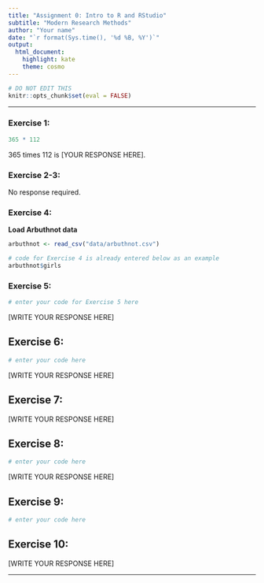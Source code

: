 ```yaml
---
title: "Assignment 0: Intro to R and RStudio"
subtitle: "Modern Research Methods"
author: "Your name"
date: "`r format(Sys.time(), '%d %B, %Y')`"
output: 
  html_document: 
    highlight: kate
    theme: cosmo
---
```


```r
# DO NOT EDIT THIS
knitr::opts_chunk$set(eval = FALSE)
```

* * *

### Exercise 1:
```r
365 * 112
```

365 times 112 is [YOUR RESPONSE HERE].

### Exercise 2-3:
No response required.

### Exercise 4: 

**Load Arbuthnot data**
```r
arbuthnot <- read_csv("data/arbuthnot.csv")
```

```r
# code for Exercise 4 is already entered below as an example
arbuthnot$girls
```

### Exercise 5:

```r
# enter your code for Exercise 5 here
```
[WRITE YOUR RESPONSE HERE]


## Exercise 6:

```r
# enter your code here
```

[WRITE YOUR RESPONSE HERE]

## Exercise 7:

[WRITE YOUR RESPONSE HERE]

## Exercise 8:
```r
# enter your code here
```

[WRITE YOUR RESPONSE HERE]

## Exercise 9:

```r
# enter your code here
```

## Exercise 10:

[WRITE YOUR RESPONSE HERE]

* * *
